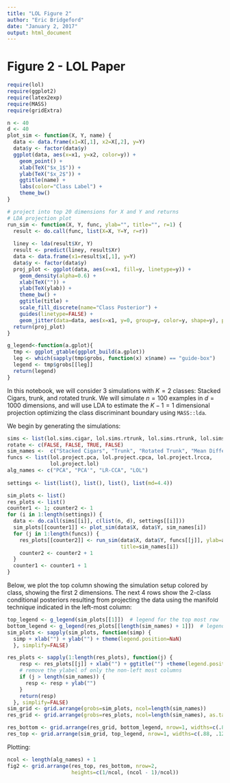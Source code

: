 ```yaml
---
title: "LOL Figure 2"
author: "Eric Bridgeford"
date: "January 2, 2017"
output: html_document
---
```


# Figure 2 - LOL Paper

```r
require(lol)
require(ggplot2)
require(latex2exp)
require(MASS)
require(gridExtra)

n <- 40
d <- 40
plot_sim <- function(X, Y, name) {
  data <- data.frame(x1=X[,1], x2=X[,2], y=Y)
  data$y <- factor(data$y)
  ggplot(data, aes(x=x1, y=x2, color=y)) +
    geom_point() +
    xlab(TeX("$x_1$")) +
    ylab(TeX("$x_2$")) +
    ggtitle(name) +
    labs(color="Class Label") +
    theme_bw()
}

# project into top 20 dimensions for X and Y and returns
# LDA projection plot
run_sim <- function(X, Y, func, ylab="", title="", r=1) {
  result <- do.call(func, list(X=X, Y=Y, r=r))
  
  liney <- lda(result$Xr, Y)
  result <- predict(liney, result$Xr)
  data <- data.frame(x1=result$x[,1], y=Y)
  data$y <- factor(data$y)
  proj_plot <- ggplot(data, aes(x=x1, fill=y, linetype=y)) +
    geom_density(alpha=0.6) +
    xlab(TeX("")) +
    ylab(TeX(ylab)) +
    theme_bw() +
    ggtitle(title) +
    scale_fill_discrete(name="Class Posterior") +
    guides(linetype=FALSE) +
    geom_jitter(data=data, aes(x=x1, y=0, group=y, color=y, shape=y), position = position_jitter(width=0, height=0.2))
  return(proj_plot)
}

g_legend<-function(a.gplot){
  tmp <- ggplot_gtable(ggplot_build(a.gplot))
  leg <- which(sapply(tmp$grobs, function(x) x$name) == "guide-box")
  legend <- tmp$grobs[[leg]]
  return(legend)
}
```

In this notebook, we will consider 3 simulations with $K=2$ classes: Stacked Cigars, trunk, and rotated trunk. We will simulate $n=100$ examples in $d=1000$ dimensions, and will use LDA to estimate the $K-1=1$ dimensional projection optimizing the class discriminant boundary using `MASS::lda`.

We begin by generating the simulations:

```r
sims <- list(lol.sims.cigar, lol.sims.rtrunk, lol.sims.rtrunk, lol.sims.mean_diff)
rotate <- c(FALSE, FALSE, TRUE, FALSE)
sim_names <-  c("Stacked Cigars", "Trunk", "Rotated Trunk", "Mean Difference")
funcs <- list(lol.project.pca, lol.project.cpca, lol.project.lrcca,
              lol.project.lol)
alg_names <- c("PCA", "PCA'", "LR-CCA", "LOL")
  
settings <- list(list(), list(), list(), list(md=4.4))

sim_plots <- list()
res_plots <- list()
counter1 <- 1; counter2 <- 1
for (i in 1:length(settings)) {
  data <- do.call(sims[[i]], c(list(n, d), settings[[i]]))
  sim_plots[[counter1]] <- plot_sim(data$X, data$Y, sim_names[i])
  for (j in 1:length(funcs)) {
    res_plots[[counter2]] <- run_sim(data$X, data$Y, funcs[[j]], ylab=alg_names[j],
                                     title=sim_names[i])
    counter2 <- counter2 + 1
  }
  counter1 <- counter1 + 1
}
```

Below, we plot the top column showing the simulation setup colored by class, showing the first 2 dimensions. The next 4 rows show the 2-class conditional posteriors resulting from projecting the data using the manifold technique indicated in the left-most column:

```r
top_legend <- g_legend(sim_plots[[1]])  # legend for the top most row
bottom_legend <- g_legend(res_plots[[length(sim_names) + 1]])  # legend for the rest of the examples
sim_plots <- sapply(sim_plots, function(simp) {
  simp + xlab("") + ylab("") + theme(legend.position=NaN)
  }, simplify=FALSE)

res_plots <- sapply(1:length(res_plots), function(j) {
    resp <- res_plots[[j]] + xlab("") + ggtitle("") +theme(legend.position=NaN)
    # remove the ylabel of only the non-left most columns
    if (j > length(sim_names)) {
      resp <- resp + ylab("")
    }
    return(resp)
  }, simplify=FALSE)
sim_grid <- grid.arrange(grobs=sim_plots, ncol=length(sim_names))
res_grid <- grid.arrange(grobs=res_plots, ncol=length(sim_names), as.table=FALSE)

res_bottom <- grid.arrange(res_grid, bottom_legend, nrow=1, widths=c(.88, .12))
res_top <- grid.arrange(sim_grid, top_legend, nrow=1, widths=c(.88, .12))
```

Plotting:

```r
ncol <- length(alg_names) + 1
fig2 <- grid.arrange(res_top, res_bottom, nrow=2,
                     heights=c(1/ncol, (ncol - 1)/ncol))
```
